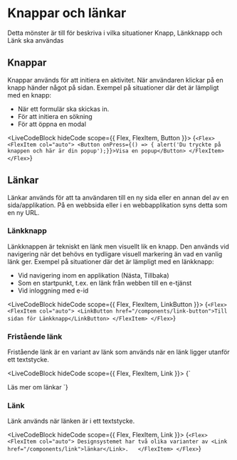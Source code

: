 
# Knappar och länkar

Detta mönster är till för beskriva i vilka situationer Knapp, Länkknapp och Länk ska användas

## Knappar
Knappar används för att initiera en aktivitet. När användaren klickar på en knapp händer något på sidan. 
Exempel på situationer där det är lämpligt med en knapp: 
- När ett formulär ska skickas in. 
- För att initiera en sökning 
- För att öppna en modal 

<LiveCodeBlock hideCode scope={{ Flex, FlexItem, Button }}>
  {`<Flex>
  <FlexItem col="auto">
<Button onPress={() => { alert('Du tryckte på knappen och här är din popup');}}>Visa en popup</Button>
  </FlexItem>
</Flex>`}
</LiveCodeBlock>



## Länkar
Länkar används för att ta användaren till en ny sida eller en annan del av en sida/applikation. På en webbsida eller i en webbapplikation syns detta som en ny URL. 

### Länkknapp

Länkknappen är tekniskt en länk men visuellt lik en knapp. Den används vid navigering när det behövs en tydligare visuell markering än vad en vanlig länk ger. 
Exempel på situationer där det är lämpligt med en länkknapp:

- Vid navigering inom en applikation (Nästa, Tillbaka)
- Som en startpunkt, t.ex. en länk från webben till en e-tjänst
- Vid inloggning med e-id

<LiveCodeBlock hideCode scope={{ Flex, FlexItem, LinkButton }}>
  {`<Flex>
  <FlexItem col="auto">
<LinkButton href="/components/link-button">Till sidan för Länkknapp</LinkButton>
  </FlexItem>
</Flex>`}
</LiveCodeBlock>



### Fristående länk

Fristående länk är en variant av länk som används när en länk ligger utanför ett textstycke. 

<LiveCodeBlock hideCode scope={{ Flex, FlexItem, Link }}>
  {`<Flex>
  <FlexItem col="auto">
<Link standalone href="/components/link">Läs mer om länkar</Link>
  </FlexItem>
</Flex>`}
</LiveCodeBlock>



### Länk

Länk används när länken är i ett textstycke. 

<LiveCodeBlock hideCode scope={{ Flex, FlexItem, Link }}>
  {`<Flex>
  <FlexItem col="auto">
Designsystemet har två olika varianter av <Link href="/components/link">länkar</Link>.  
  </FlexItem>
</Flex>`}
</LiveCodeBlock>




